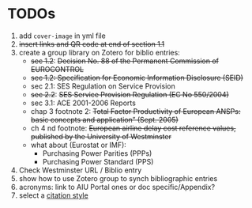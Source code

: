 # TODOs

1. add `cover-image` in yml file
1. ~~insert links and QR code at end of section 1.1~~
1. create a group library on Zotero for biblio entries:
   - ~~sec 1.2~~: ~~Decision No. 88 of the Permanent Commission of EUROCONTROL~~
   - ~~sec 1.2: Specification for Economic Information Disclosure (SEID)~~
   - sec 2.1: SES Regulation on Service Provision
   - ~~sec 2.2~~: ~~SES Service Provision Regulation (EC No 550/2004)~~
   - sec 3.1: ACE 2001-2006 Reports
   - chap 3 footnote 2: ~~Total Factor Productivity of European ANSPs: basic concepts and application” (Sept. 2005)~~
   - ch 4 nd footnote: ~~European airline delay cost reference values, published by the University of Westminster~~
   - what about (Eurostat or IMF): 
      * Purchasing Power Parities (PPPs)
      * Purchasing Power Standard (PPS)
1. Check Westminster URL / Biblio entry
1. show how to use Zotero group to synch bibliographic entries
1. acronyms: link to AIU Portal ones or doc specific/Appendix?
1. select a [citation style](https://quarto.org/docs/authoring/footnotes-and-citations.html#citation-style) 

